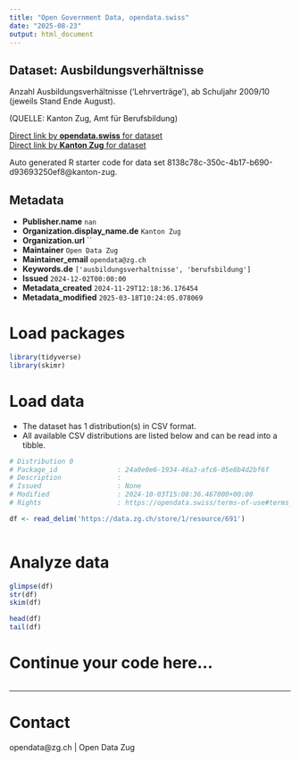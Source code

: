 ```yaml
---
title: "Open Government Data, opendata.swiss"
date: "2025-08-23"
output: html_document
---
```


## Dataset: Ausbildungsverhältnisse

Anzahl Ausbildungsverhältnisse ('Lehrverträge'), ab Schuljahr 2009/10 (jeweils Stand Ende August).

(QUELLE: Kanton Zug, Amt für Berufsbildung)

[Direct link by **opendata.swiss** for dataset](https://opendata.swiss/de/dataset/ausbildungsverhaltnisse)<br>
[Direct link by **Kanton Zug** for dataset](https://www.zg.ch/behoerden/gesundheitsdirektion/statistikfachstelle/themen/bildung/berufsbildung)

Auto generated R starter code for data set 8138c78c-350c-4b17-b690-d93693250ef8@kanton-zug.

## Metadata

- **Publisher.name** `nan`
- **Organization.display_name.de** `Kanton Zug`
- **Organization.url** ``
- **Maintainer** `Open Data Zug`
- **Maintainer_email** `opendata@zg.ch`
- **Keywords.de** `['ausbildungsverhaltnisse', 'berufsbildung']`
- **Issued** `2024-12-02T00:00:00`
- **Metadata_created** `2024-11-29T12:18:36.176454`
- **Metadata_modified** `2025-03-18T10:24:05.078069`


# Load packages

```r

library(tidyverse)
library(skimr)

```

# Load data

-   The dataset has 1 distribution(s) in CSV format.
-   All available CSV distributions are listed below and can be read into a tibble.

```r

# Distribution 0
# Package_id               : 24a0e0e6-1934-46a3-afc6-05e8b4d2bf6f
# Description              : 
# Issued                   : None
# Modified                 : 2024-10-03T15:08:36.467000+00:00
# Rights                   : https://opendata.swiss/terms-of-use#terms_open

df <- read_delim('https://data.zg.ch/store/1/resource/691')



```

# Analyze data

```r

glimpse(df)
str(df)
skim(df)

head(df)
tail(df)

```

# Continue your code here...

```r

```

------------------------------------------------------------------------

# Contact

opendata@zg.ch | Open Data Zug
